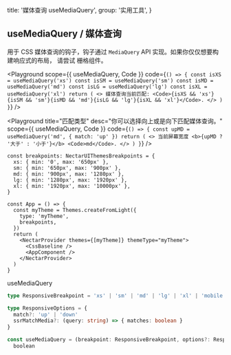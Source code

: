 
  title: '媒体查询 useMediaQuery',
  group: '实用工具',
}

## useMediaQuery / 媒体查询

用于 CSS 媒体查询的钩子，钩子通过 `MediaQuery` API 实现。如果你仅仅想要构建响应式的布局，
请尝试 <NextLink href="/zh-cn/components/grid"><Link color>栅格组件</Link></NextLink>。

<Playground
  scope={{ useMediaQuery, Code }}
  code={`
() => {
  const isXS = useMediaQuery('xs')
  const isSM = useMediaQuery('sm')
  const isMD = useMediaQuery('md')
  const isLG = useMediaQuery('lg')
  const isXL = useMediaQuery('xl')
  return (
    <>
      媒体查询当前匹配: <Code>{isXS && 'xs'}{isSM && 'sm'}{isMD && 'md'}{isLG && 'lg'}{isXL && 'xl'}</Code>.
    </>
  )
}
`}
/>

<Playground
  title="匹配类型"
  desc="你可以选择向上或是向下匹配媒体查询。"
  scope={{ useMediaQuery, Code }}
  code={`
() => {
  const upMD = useMediaQuery('md', { match: 'up' })
  return (
    <>
      当前屏幕宽度 <b>{upMD ? '大于' : '小于'}</b> <Code>md</Code>.
    </>
  )
}
`}
/>

<PlaygroundTitle
  title="定制断点"
  desc="您可以覆盖 `@nectar-ui/core` 组件库默认的断点值。"
/>

```tsx
const breakpoints: NectarUIThemesBreakpoints = {
  xs: { min: '0', max: '650px' },
  sm: { min: '650px', max: '900px' },
  md: { min: '900px', max: '1280px' },
  lg: { min: '1280px', max: '1920px' },
  xl: { min: '1920px', max: '10000px' },
}

const App = () => {
  const myTheme = Themes.createFromLight({
    type: 'myTheme',
    breakpoints,
  })
  return (
    <NectarProvider themes={[myTheme]} themeType="myTheme">
      <CssBaseline />
      <AppComponent />
    </NectarProvider>
  )
}
```

<Attributes edit="/pages/zh-cn/components/use-media-query.mdx">
<Attributes.Title>useMediaQuery</Attributes.Title>

```ts
type ResponsiveBreakpoint = 'xs' | 'sm' | 'md' | 'lg' | 'xl' | 'mobile'

type ResponsiveOptions = {
  match?: 'up' | 'down'
  ssrMatchMedia?: (query: string) => { matches: boolean }
}

const useMediaQuery = (breakpoint: ResponsiveBreakpoint, options?: ResponsiveOptions) =>
  boolean
```

</Attributes>

